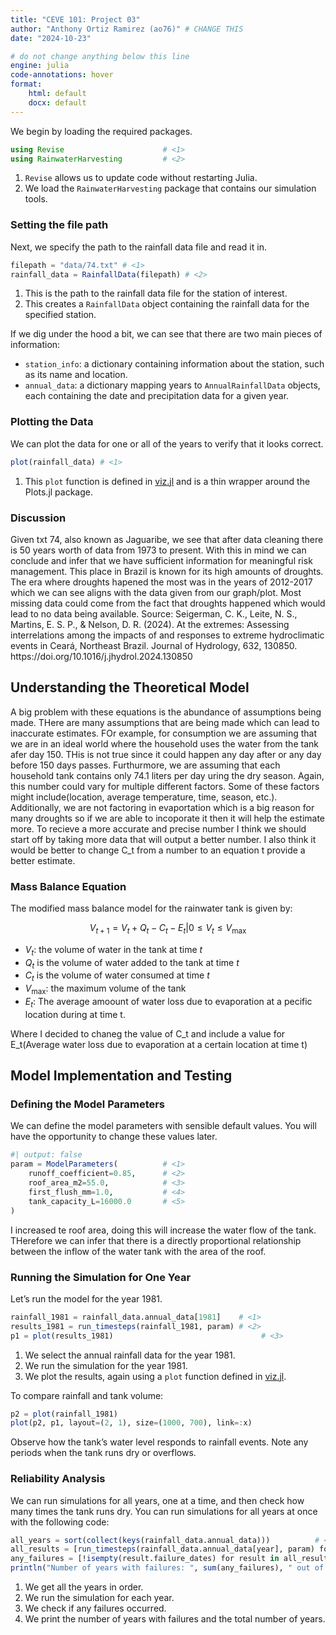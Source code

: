 ```yaml
---
title: "CEVE 101: Project 03"
author: "Anthony Ortiz Ramirez (ao76)" # CHANGE THIS
date: "2024-10-23"

# do not change anything below this line
engine: julia
code-annotations: hover
format:
    html: default
    docx: default
---
```


We begin by loading the required packages.

```julia
using Revise                      # <1>
using RainwaterHarvesting         # <2>
```

1. `Revise` allows us to update code without restarting Julia.
2. We load the `RainwaterHarvesting` package that contains our simulation tools.

### Setting the file path

Next, we specify the path to the rainfall data file and read it in.

```julia
filepath = "data/74.txt" # <1>   
rainfall_data = RainfallData(filepath) # <2>
```

1. This is the path to the rainfall data file for the station of interest.
2. This creates a `RainfallData` object containing the rainfall data for the specified station.

If we dig under the hood a bit, we can see that there are two main pieces of information:

- `station_info`: a dictionary containing information about the station, such as its name and location.
- `annual_data`: a dictionary mapping years to `AnnualRainfallData` objects, each containing the date and precipitation data for a given year.

### Plotting the Data

We can plot the data for one or all of the years to verify that it looks correct.

```julia
plot(rainfall_data) # <1>
```

1. This `plot` function is defined in [viz.jl](./RainwaterHarvesting/src/viz.jl) and is a thin wrapper around the Plots.jl package.

### Discussion

Given txt 74, also known as Jaguaribe, we see that after data cleaning there is 50 years worth of data from 1973 to present. With this in mind we can conclude and infer that we have sufficient information for meaningful risk management. This place in Brazil is known for its high amounts of droughts. The era where droughts hapened the most was in the years of 2012-2017 which we can see aligns with the data given from our graph/plot. Most missing data could come from the fact that droughts happened which would lead to no data being available. 
Source: Seigerman, C. K., Leite, N. S., Martins, E. S. P., & Nelson, D. R. (2024). At the extremes: Assessing interrelations among the impacts of and responses to extreme hydroclimatic events in Ceará, Northeast Brazil. Journal of Hydrology, 632, 130850. https://doi.org/10.1016/j.jhydrol.2024.130850


## Understanding the Theoretical Model

A big problem with these equations is the abundance of assumptions being made. THere are many assumptions that are being made which can lead to inaccurate estimates. FOr example, for consumption we are assuming that we are in an ideal world where the household uses the water from the tank afer day 150. THis is not true since it could happen any day after or any day before 150 days passes. Furthurmore, we are assuming that each household tank contains only 74.1 liters per day uring the dry season. Again, this number could vary for multiple different factors. Some of these factors might include(location, average temperature, time, season, etc.). Additionally, we are not factoring in evaportation which is a big reason for many droughts so if we are able to incoporate it then it will help the estimate more. To recieve a more accurate and precise number I think we should start off by taking more data that will output a better number. I also think it would be better to change C_t from a number to an equation t provide a better estimate. 

### Mass Balance Equation

The modified mass balance model for the rainwater tank is given by:

$$
V_{t+1} = V_t + Q_t - C_t - E_t| 0 \leq V_t \leq V_\text{max}
$$

- $V_t$: the volume of water in the tank at time $t$
- $Q_t$ is the volume of water added to the tank at time $t$
- $C_t$ is the volume of water consumed at time $t$
- $V_\text{max}$: the maximum volume of the tank
- $E_t$: The average amoount of water loss due to evaporation at a pecific location during at time t.

Where I decided to chaneg the value of C_t and include a value for E_t(Average water loss due to evaporation at a certain location at time t)

## Model Implementation and Testing

### Defining the Model Parameters

We can define the model parameters with sensible default values.
You will have the opportunity to change these values later.

```julia
#| output: false
param = ModelParameters(          # <1>
    runoff_coefficient=0.85,      # <2>
    roof_area_m2=55.0,            # <3>
    first_flush_mm=1.0,           # <4>
    tank_capacity_L=16000.0       # <5>
)
```

I increased te roof area, doing this will increase the water flow of the tank. THerefore we can infer that there is a directly proportional relationship between the inflow of the water tank with the area of the roof.

### Running the Simulation for One Year

Let's run the model for the year 1981.

```julia
rainfall_1981 = rainfall_data.annual_data[1981]    # <1>
results_1981 = run_timesteps(rainfall_1981, param) # <2>
p1 = plot(results_1981)                                 # <3>
```

1. We select the annual rainfall data for the year 1981.
2. We run the simulation for the year 1981.
3. We plot the results, again using a `plot` function defined in [viz.jl](./RainwaterHarvesting/src/viz.jl).

To compare rainfall and tank volume:

```julia
p2 = plot(rainfall_1981)
plot(p2, p1, layout=(2, 1), size=(1000, 700), link=:x)
```

Observe how the tank's water level responds to rainfall events.
Note any periods when the tank runs dry or overflows.

### Reliability Analysis

We can run simulations for all years, one at a time, and then check how many times the tank runs dry.
You can run simulations for all years at once with the following code:

```julia
all_years = sort(collect(keys(rainfall_data.annual_data)))          # <1>
all_results = [run_timesteps(rainfall_data.annual_data[year], param) for year in all_years]   # <2>
any_failures = [!isempty(result.failure_dates) for result in all_results]  # <3>
println("Number of years with failures: ", sum(any_failures), " out of ", length(all_years))  # <4>
```

1. We get all the years in order.
2. We run the simulation for each year.
3. We check if any failures occurred.
4. We print the number of years with failures and the total number of years.
